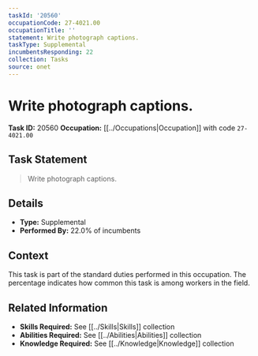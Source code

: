 ```yaml
---
taskId: '20560'
occupationCode: 27-4021.00
occupationTitle: ''
statement: Write photograph captions.
taskType: Supplemental
incumbentsResponding: 22
collection: Tasks
source: onet
---
```

# Write photograph captions.

**Task ID:** 20560
**Occupation:** [[../Occupations|Occupation]] with code `27-4021.00`

## Task Statement

> Write photograph captions.

## Details

- **Type:** Supplemental
- **Performed By:** 22.0% of incumbents

## Context

This task is part of the standard duties performed in this occupation. The percentage indicates how common this task is among workers in the field.

## Related Information

- **Skills Required:** See [[../Skills|Skills]] collection
- **Abilities Required:** See [[../Abilities|Abilities]] collection
- **Knowledge Required:** See [[../Knowledge|Knowledge]] collection
